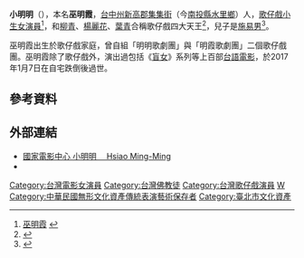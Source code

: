 {{藝人
|姓名 = 小明明
|類型 = 女演員
|圖片 = 
|圖片簡介 = 
|原名 = 巫明霞
|英文名 = 
|出生日期 = {{birth date|1941|12|21}}
|出生地點 =  {{TWN-JPN}}[[台中州|台中州]][[新高郡|新高郡]][[集集街|集集街]]（今[[南投縣|南投縣]][[水里鄉|水里鄉]]）
|國籍 = {{ROC}}
|籍貫 = 
|逝世日期 = {{death date and age|2017|1|7|1941|12|21}}
|逝世地點 =  {{TWN}}[[新北市|新北市]][[汐止區|汐止區]]
|職業 = [[演員|演員]]
|語言 = [[中華民國國語|國語]]、[[臺語|臺語]]
|教育程度 = 
|宗教信仰 = [[佛教|佛教]]
|父母 = 父：巫添丁
|配偶 =  [[施富雄|施富雄]]
|兒女 = [[施易男|施易男]]
|音樂類型 = 
|演奏樂器 = 
|出身地 = {{TWN}}
|出道作 = 歌仔戲電影《姜子牙下山》
|出道日期 = 1962年
|代表作 = 
|活躍年代 = 1962年 - 2017年
|經紀公司 = 
|imdb = 2447142
|相關團體 = 中明歌劇團<br>南星歌劇團<br>光華興劇團<br>寶峰歌劇團<br>賽金寶歌劇團<br>友聯歌劇團<br>明明歌劇團<br>明霞歌劇團
}}
'''小明明'''（{{bd|1941年|12月21日|2017年|1月7日|catIdx=Wu}}），本名'''巫明霞'''，[[台中州|台中州]][[新高郡|新高郡]][[集集街|集集街]]（今[[南投縣|南投縣]][[水里鄉|水里鄉]]）人，[[歌仔戲|歌仔戲]][[小生|小生]][[女演員|女演員]]<ref>[http://kn.ncfta.gov.tw/opera/HTML/talent66.htm 巫明霞] {{webarchive|url=https://web.archive.org/web/20121001120743/http://kn.ncfta.gov.tw/opera/HTML/talent66.htm |date=2012-10-01 }}</ref>，和[[柳青_(演員)|柳青]]、[[楊麗花|楊麗花]]、[[葉青_(臺灣)|葉青]]合稱歌仔戲四大天王<ref>{{Cite web |url=http://news.ftv.com.tw/NewsContent.aspx?ntype=class&sno=2017108L03M1 |title=小明明情路坎坷 戀製作人未婚生子 |access-date=2017-01-25 |archive-url=https://web.archive.org/web/20170202042042/http://news.ftv.com.tw/NewsContent.aspx?ntype=class&sno=2017108L03M1 |archive-date=2017-02-02 |dead-url=yes }}</ref>，兒子是[[施易男|施易男]]<ref>{{Cite web |url=http://ent.ltn.com.tw/news/breakingnews/1940536 |title=施易男痛失母親！歌仔戲天王「小明明」跌倒過世 |access-date=2017-01-25 |archive-date=2019-12-07 |archive-url=https://web.archive.org/web/20191207062933/https://ent.ltn.com.tw/news/breakingnews/1940536 |dead-url=no }}</ref>。

巫明霞出生於歌仔戲家庭，曾自組「明明歌劇團」與「明霞歌劇團」二個歌仔戲團。巫明霞除了歌仔戲外，演出過包括《[[盲女|盲女]]》系列等上百部[[台語電影|台語電影]]，於2017年1月7日在自宅跌倒後過世。

==參考資料==
{{reflist}}

==外部連結==
*[http://www.ctfa.org.tw/filmmaker/content.php?id=784 國家電影中心 小明明 　Hsiao Ming-Ming] {{Wayback|url=http://www.ctfa.org.tw/filmmaker/content.php?id=784 |date=20170202085818 }}
*{{imdb name|2447142}}
{{TW-enter-bio-stub}}

{{DEFAULTSORT: Wu Ming-Hsia}}
[[Category:台灣電影女演員|Category:台灣電影女演員]]
[[Category:台灣佛教徒|Category:台灣佛教徒]]
[[Category:台灣歌仔戲演員|Category:台灣歌仔戲演員]]
[[Category:巫姓|W]]
[[Category:中華民國無形文化資產傳統表演藝術保存者|Category:中華民國無形文化資產傳統表演藝術保存者]]
[[Category:臺北市文化資產|Category:臺北市文化資產]]